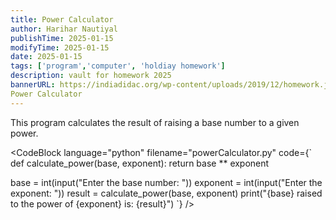 ```yaml
---
title: Power Calculator
author: Harihar Nautiyal
publishTime: 2025-01-15
modifyTime: 2025-01-15
date: 2025-01-15
tags: ['program','computer', 'holdiay homework']
description: vault for homework 2025
bannerURL: https://indiadidac.org/wp-content/uploads/2019/12/homework.jpg
Power Calculator
---
```


This program calculates the result of raising a base number to a given power.

<CodeBlock
language="python"
filename="powerCalculator.py"
code={`
def calculate_power(base, exponent):
return base ** exponent

base = int(input("Enter the base number: "))
exponent = int(input("Enter the exponent: "))
result = calculate_power(base, exponent)
print("{base} raised to the power of {exponent} is: {result}")
`}
/>